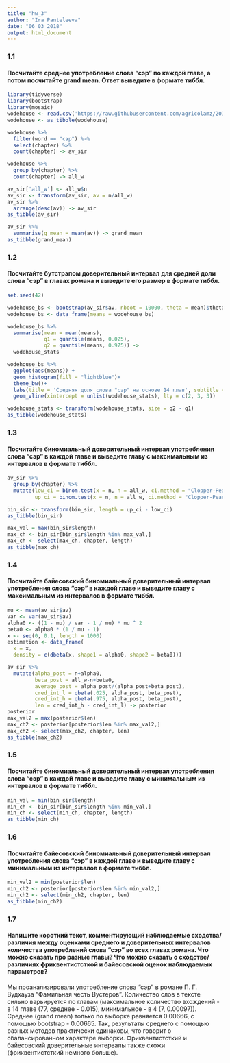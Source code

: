 ```yaml
---
title: "hw_3"
author: "Ira Panteleeva"
date: "06 03 2018"
output: html_document
---
```


### 1.1
#### Посчитайте среднее употребление слова “сэр” по каждой главе, а потом посчитайте grand mean. Ответ выведите в формате тиббл.
```r
library(tidyverse)
library(bootstrap)
library(mosaic)
wodehouse <- read.csv('https://raw.githubusercontent.com/agricolamz/2018_data_analysis_for_linguists/master/data/students/panteleeva48/hw3_binomial_ci/hw3_wodehouse.csv', encoding = 'UTF-8')
wodehouse <- as_tibble(wodehouse)

wodehouse %>% 
  filter(word == "сэр") %>% 
  select(chapter) %>% 
  count(chapter) -> av_sir

wodehouse %>% 
  group_by(chapter) %>% 
  count(chapter) -> all_w

av_sir['all_w'] <- all_w$n
av_sir <- transform(av_sir, av = n/all_w)
av_sir %>%
  arrange(desc(av)) -> av_sir
as_tibble(av_sir)

av_sir %>% 
  summarise(g_mean = mean(av)) -> grand_mean
as_tibble(grand_mean)
```

### 1.2
#### Посчитайте бутстрэпом доверительный интервал для средней доли слова “сэр” в главах романа и выведите его размер в формате тиббл.
```r
set.seed(42)

wodehouse_bs <- bootstrap(av_sir$av, nboot = 10000, theta = mean)$thetastar
wodehouse_bs <- data_frame(means = wodehouse_bs)  

wodehouse_bs %>%
  summarise(mean = mean(means),
            q1 = quantile(means, 0.025),
            q2 = quantile(means, 0.975)) ->
  wodehouse_stats

wodehouse_bs %>% 
  ggplot(aes(means)) +
  geom_histogram(fill = "lightblue")+
  theme_bw()+
  labs(title = 'Средняя доля слова "сэр" на основе 14 глав', subtitle = "Среднее и 95% бутстрэпнутый доверительный интервал")+
  geom_vline(xintercept = unlist(wodehouse_stats), lty = c(2, 3, 3))

wodehouse_stats <- transform(wodehouse_stats, size = q2 - q1)
as_tibble(wodehouse_stats)
```
### 1.3
#### Посчитайте биномиальный доверительный интервал употребления слова “сэр” в каждой главе и выведите главу с максимальным из интервалов в формате тиббл.
```r
av_sir %>% 
  group_by(chapter) %>%
  mutate(low_ci = binom.test(x = n, n = all_w, ci.method = "Clopper-Pearson")$conf.int[1],
         up_ci = binom.test(x = n, n = all_w, ci.method = "Clopper-Pearson")$conf.int[2]) -> bin_sir

bin_sir <- transform(bin_sir, length = up_ci - low_ci)
as_tibble(bin_sir)

max_val = max(bin_sir$length)
max_ch <- bin_sir[bin_sir$length %in% max_val,]
max_ch <- select(max_ch, chapter, length)
as_tibble(max_ch)
```
### 1.4
#### Посчитайте байесовский биномиальный доверительный интервал употребления слова “сэр” в каждой главе и выведите главу с максимальным из интервалов в формате тиббл.
```r
mu <- mean(av_sir$av)
var <- var(av_sir$av)
alpha0 <- ((1 - mu) / var - 1 / mu) * mu ^ 2
beta0 <- alpha0 * (1 / mu - 1)
x <- seq(0, 0.1, length = 1000)
estimation <- data_frame(
  x = x,
  density = c(dbeta(x, shape1 = alpha0, shape2 = beta0)))

av_sir %>% 
  mutate(alpha_post = n+alpha0,
         beta_post = all_w-n+beta0,
         average_post = alpha_post/(alpha_post+beta_post),
         cred_int_l = qbeta(.025, alpha_post, beta_post),
         cred_int_h = qbeta(.975, alpha_post, beta_post),
         len = cred_int_h - cred_int_l) -> posterior
posterior
max_val2 = max(posterior$len)
max_ch2 <- posterior[posterior$len %in% max_val2,]
max_ch2 <- select(max_ch2, chapter, len)
as_tibble(max_ch2)
```
### 1.5
#### Посчитайте биномиальный доверительный интервал употребления слова “сэр” в каждой главе и выведите главу с минимальным из интервалов в формате тиббл.
```r
min_val = min(bin_sir$length)
min_ch <- bin_sir[bin_sir$length %in% min_val,]
min_ch <- select(min_ch, chapter, length)
as_tibble(min_ch)
```
### 1.6
#### Посчитайте байесовский биномиальный доверительный интервал употребления слова “сэр” в каждой главе и выведите главу с минимальным из интервалов в формате тиббл.
```r
min_val2 = min(posterior$len)
min_ch2 <- posterior[posterior$len %in% min_val2,]
min_ch2 <- select(min_ch2, chapter, len)
as_tibble(min_ch2)
```
### 1.7
#### Напишите короткий текст, комментирующий наблюдаемые сходства/различия между оценками среднего и доверительных интервалов количества употреблений слова “сэр” во всех главах романа. Что можно сказать про разные главы? Что можно сказать о сходстве/различиях фриквентистсткой и байесовской оценок наблюдаемых параметров?
Мы проанализировали употребление слова "сэр" в романе П. Г. Вудхауза "Фамильная честь Вустеров". Количество слов в тексте сильно варьируется по главам (максимальное количество вхождений - в 14 главе (77, среднее - 0.015), минимальное - в 4 (7, 0.00097)). Среднее (grand mean) только по выборке равняется 0.00666, с помощью bootstrap - 0.00665. Так, результаты среднего с помощью разных методов практически одинаковы, что говорит о сбалансированном характере выборки. Фриквентистсткий и байесовский доверительные интервалы также схожи (фриквентистсткий немного больше).